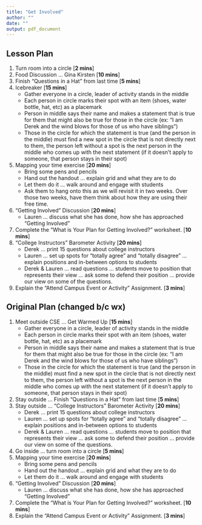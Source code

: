 ```yaml
---
title: "Get Involved"
author: ""
date: ""
output: pdf_document
---
```


## Lesson Plan
1. Turn room into a circle [**2 mins**]
1. Food Discussion ... Gina Kirsten [**10 mins**]
1. Finish "Questions in a Hat" from last time [**5 mins**]
1. Icebreaker [**15 mins**]
    * Gather everyone in a circle, leader of activity stands in the middle
    * Each person in circle marks their spot with an item (shoes, water bottle, hat, etc) as a placemark
    * Person in middle says their name and makes a statement that is true for them that might also be true for those in the circle (ex: "I am Derek and the wind blows for those of us who have siblings")
    * Those in the circle for which the statement is true (and the person in the middle) must find a new spot in the circle that is not directly next to them, the person left without a spot is the next person in the middle who comes up with the next statement (if it doesn't apply to someone, that person stays in their spot)
1. Mapping your time exercise [**20 mins**]
    * Bring some pens and pencils
    * Hand out the handout ... explain grid and what they are to do
    * Let them do it ... walk around and engage with students
    * Ask them to hang onto this as we will revisit it in two weeks. Over those two weeks, have them think about how they are using their free time.
1. "Getting Involved" Discussion [**20 mins**]
    * Lauren ... discuss what she has done, how she has approached "Getting Involved"
1. Complete the "What is Your Plan for Getting Involved?" worksheet. [**10 mins**]
1. "College Instructors" Barometer Activity [**20 mins**]
    * Derek ... print 15 questions about college instructors
    * Lauren ... set up spots for "totally agree" and "totally disagree" ... explain positions and in-between options to students
    * Derek & Lauren ... read questions ... students move to position that represents their view ... ask some to defend their position ... provide our view on some of the questions.
1. Explain the "Attend Campus Event or Activity" Assignment. [**3 mins**]

\newpage

## Original Plan (changed b/c wx)
1. Meet outside CSE ... Get Warmed Up [**15 mins**]
    * Gather everyone in a circle, leader of activity stands in the middle
    * Each person in circle marks their spot with an item (shoes, water bottle, hat, etc) as a placemark
    * Person in middle says their name and makes a statement that is true for them that might also be true for those in the circle (ex: "I am Derek and the wind blows for those of us who have siblings")
    * Those in the circle for which the statement is true (and the person in the middle) must find a new spot in the circle that is not directly next to them, the person left without a spot is the next person in the middle who comes up with the next statement (if it doesn't apply to someone, that person stays in their spot)
1. Stay outside ... Finish "Questions in a Hat" from last time [**5 mins**]
1. Stay outside ... "College Instructors" Barometer Activity [**20 mins**]
    * Derek ... print 15 questions about college instructors
    * Lauren ... set up spots for "totally agree" and "totally disagree" ... explain positions and in-between options to students
    * Derek & Lauren ... read questions ... students move to position that represents their view ... ask some to defend their position ... provide our view on some of the questions.
1. Go inside ... turn room into a circle [**5 mins**]
1. Mapping your time exercise [**20 mins**]
    * Bring some pens and pencils
    * Hand out the handout ... explain grid and what they are to do
    * Let them do it ... walk around and engage with students
1. "Getting Involved" Discussion [**20 mins**]
    * Lauren ... discuss what she has done, how she has approached "Getting Involved"
1. Complete the "What is Your Plan for Getting Involved?" worksheet. [**10 mins**]
1. Explain the "Attend Campus Event or Activity" Assignment. [**3 mins**]